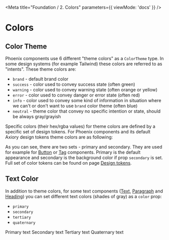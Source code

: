 

<Meta
	title="Foundation / 2. Colors"
	parameters={{
		viewMode: 'docs'
	}}
/>

# Colors

## Color Theme

Phoenix components use 6 different "theme colors" as a `ColorTheme` type. In some design systems (for example Tailwind) these colors are referred to as "intents". These theme colors are:

- `brand` - default brand color
- `success` - color used to convey success state (often green)
- `warning` - color used to convey warning state (often orange or yellow)
- `error` - color used to convey danger or error state (often red)
- `info` - color used to convey some kind of information in situation where we can't or don't want to use `brand` color theme (often blue)
- `neutral` - theme color that convey no specific intention or state, should be always gray/grayish

Specific colors (their hex/rgba values) for theme colors are defined by a specific set of design tokens. For Phoenix components and its default Axiory design tokens theme colors are as following:

<Story name="Color Theme">
	<Colors />
</Story>

As you can see, there are two sets - primary and secondary. They are used for example for [Button](/?path=/docs/components-button--default) or [Tag](/?path=/docs/components-tag--tag) components. Primary is the default appearance and secondary is the background color if prop `secondary` is set. Full set of color tokens can be found on page [Design tokens](/?path=/docs/foundation-design-tokens--page).

## Text Color

In addition to theme colors, for some text components ([Text](?path=/docs/components-text--text), [Paragraph](/?path=/docs/components-paragraph--paragraph) and [Heading](/?path=/docs/components-heading--heading)) you can set different text colors (shades of gray) as a `color` prop:

- `primary`
- `secondary`
- `tertiary`
- `quaternary`

<Story name="Text Color">
	<Heading color="primary" element="h3" mb="s">
		Primary text
	</Heading>
	<Heading color="secondary" element="h3" mb="s">
		Secondary text
	</Heading>
	<Heading color="tertiary" element="h3" mb="s">
		Tertiary text
	</Heading>
	<Heading color="quaternary" element="h3" mb="s">
		Quaternary text
	</Heading>
</Story>
